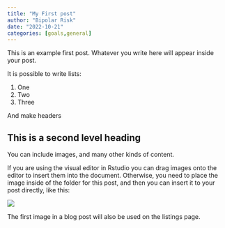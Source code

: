 ```yaml
---
title: "My First post"
author: "Bipolar Risk"
date: "2022-10-21"
categories: [goals,general]
---
```


This is an example first post. Whatever you write here will appear inside your post.

It is possible to write lists:

1.  One
2.  Two
3.  Three

And make headers

## This is a second level heading

You can include images, and many other kinds of content.

If you are using the visual editor in Rstudio you can drag images onto the editor to insert them into the document. Otherwise, you need to place the image inside of the folder for this post, and then you can insert it to your post directly, like this:

![](thumbnail.jpg)

The first image in a blog post will also be used on the listings page.
